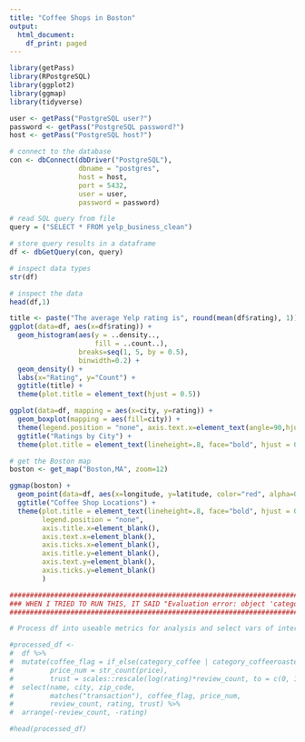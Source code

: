 ```yaml
---
title: "Coffee Shops in Boston"
output:
  html_document:
    df_print: paged
---
```


```r
library(getPass)
library(RPostgreSQL)
library(ggplot2)
library(ggmap)
library(tidyverse)
```

```r
user <- getPass("PostgreSQL user?")
password <- getPass("PostgreSQL password?")
host <- getPass("PostgreSQL host?")

# connect to the database
con <- dbConnect(dbDriver("PostgreSQL"), 
                 dbname = "postgres",
                 host = host, 
                 port = 5432,
                 user = user, 
                 password = password)
```

```r
# read SQL query from file
query = ("SELECT * FROM yelp_business_clean")

# store query results in a dataframe 
df <- dbGetQuery(con, query)
```


```r
# inspect data types
str(df)
```


```r
# inspect the data
head(df,1)
```


```r
title <- paste("The average Yelp rating is", round(mean(df$rating), 1))
ggplot(data=df, aes(x=df$rating)) + 
  geom_histogram(aes(y = ..density.., 
                     fill = ..count..),
                 breaks=seq(1, 5, by = 0.5), 
                 binwidth=0.2) + 
  geom_density() +
  labs(x="Rating", y="Count") +
  ggtitle(title) +
  theme(plot.title = element_text(hjust = 0.5))
```

```r
ggplot(data=df, mapping = aes(x=city, y=rating)) +
  geom_boxplot(mapping = aes(fill=city)) +
  theme(legend.position = "none", axis.text.x=element_text(angle=90,hjust=1)) +
  ggtitle("Ratings by City") + 
  theme(plot.title = element_text(lineheight=.8, face="bold", hjust = 0.5))
```

```r
# get the Boston map
boston <- get_map("Boston,MA", zoom=12)
```

```r
ggmap(boston) +
  geom_point(data=df, aes(x=longitude, y=latitude, color="red", alpha=0.5)) +
  ggtitle("Coffee Shop Locations") +
  theme(plot.title = element_text(lineheight=.8, face="bold", hjust = 0.5),
        legend.position = "none", 
        axis.title.x=element_blank(),
        axis.text.x=element_blank(), 
        axis.ticks.x=element_blank(), 
        axis.title.y=element_blank(), 
        axis.text.y=element_blank(), 
        axis.ticks.y=element_blank()
        )

```



```r
################################################################################################
### WHEN I TRIED TO RUN THIS, IT SAID "Evaluation error: object 'category_coffee' not found." ##
################################################################################################

# Process df into useable metrics for analysis and select vars of interest.

#processed_df <- 
#  df %>% 
#  mutate(coffee_flag = if_else(category_coffee | category_coffeeroasteries, T, F),
#         price_num = str_count(price),
#         trust = scales::rescale(log(rating)*review_count, to = c(0, 100))) %>% 
#  select(name, city, zip_code, 
#         matches("transaction"), coffee_flag, price_num, 
#         review_count, rating, trust) %>% 
#  arrange(-review_count, -rating)
```

```r
#head(processed_df)
```

